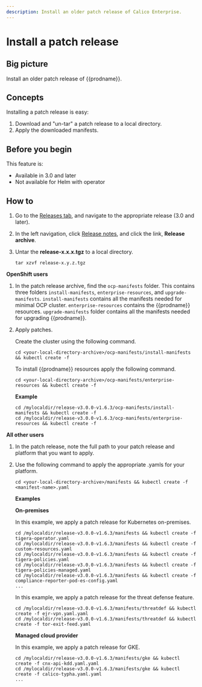 ```yaml
---
description: Install an older patch release of Calico Enterprise.
---
```


# Install a patch release

## Big picture

Install an older patch release of {{prodname}}.

## Concepts

Installing a patch release is easy:

1. Download and "un-tar" a patch release to a local directory.
1. Apply the downloaded manifests.

## Before you begin

This feature is:

- Available in 3.0 and later
- Not available for Helm with operator

## How to

1. Go to the [Releases tab](https://docs.tigera.io/releases), and navigate to the appropriate release (3.0 and later).

1. In the left navigation, click [Release notes](../release-notes/index.mdx), and click the link, **Release archive**.

1. Untar the **release-x.x.x.tgz** to a local directory.

   ```
   tar xzvf release-x.y.z.tgz
   ```

**OpenShift users**

1. In the patch release archive, find the `ocp-manifests` folder. This contains three folders `install-manifests`,
   `enterprise-resources`, and `upgrade-manifests`. `install-manifests` contains all the manifests needed for minimal OCP cluster.
   `enterprise-resources` contains the {{prodname}} resources. `upgrade-manifests` folder contains all the manifests needed for upgrading {{prodname}}.

1. Apply patches.

   Create the cluster using the following command.

   ```
   cd <your-local-directory-archive>/ocp-manifests/install-manifests && kubectl create -f
   ```

   To install {{prodname}} resources apply the following command.

   ```
   cd <your-local-directory-archive>/ocp-manifests/enterprise-resources && kubectl create -f
   ```

   **Example**

   ```
   cd /mylocaldir/release-v3.0.0-v1.6.3/ocp-manifests/install-manifests && kubectl create -f
   cd /mylocaldir/release-v3.0.0-v1.6.3/ocp-manifests/enterprise-resources && kubectl create -f
   ```

**All other users**

1. In the patch release, note the full path to your patch release and platform that you want to apply.
1. Use the following command to apply the appropriate .yamls for your platform.

   ```
   cd <your-local-directory-archive>/manifests && kubectl create -f <manifest-name>.yaml
   ```

   **Examples**

   **On-premises**

   In this example, we apply a patch release for Kubernetes on-premises.

   ```
   cd /mylocaldir/release-v3.0.0-v1.6.3/manifests && kubectl create -f tigera-operator.yaml
   cd /mylocaldir/release-v3.0.0-v1.6.3/manifests && kubectl create -f custom-resources.yaml
   cd /mylocaldir/release-v3.0.0-v1.6.3/manifests && kubectl create -f tigera-policies.yaml
   cd /mylocaldir/release-v3.0.0-v1.6.3/manifests && kubectl create -f tigera-policies-managed.yaml
   cd /mylocaldir/release-v3.0.0-v1.6.3/manifests && kubectl create -f compliance-reporter-pod-es-config.yaml
   ...
   ```

   In this example, we apply a patch release for the threat defense feature.

   ```
   cd /mylocaldir/release-v3.0.0-v1.6.3/manifests/threatdef && kubectl create -f ejr-vpn.yaml.yaml
   cd /mylocaldir/release-v3.0.0-v1.6.3/manifests/threatdef && kubectl create -f tor-exit-feed.yaml
   ```

   **Managed cloud provider**

   In this example, we apply a patch release for GKE.

   ```
   cd /mylocaldir/release-v3.0.0-v1.6.3/manifests/gke && kubectl create -f cnx-api-kdd.yaml.yaml
   cd /mylocaldir/release-v3.0.0-v1.6.3/manifests/gke && kubectl create -f calico-typha.yaml.yaml
   ...
   ```
